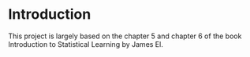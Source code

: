 # Introduction

This project is largely based on the chapter 5 and chapter 6 of the book Introduction to Statistical Learning by James El. 